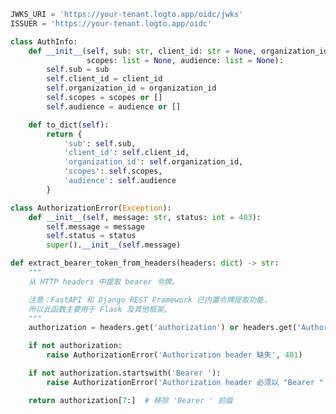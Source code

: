 ```py title="auth_middleware.py"
JWKS_URI = 'https://your-tenant.logto.app/oidc/jwks'
ISSUER = 'https://your-tenant.logto.app/oidc'

class AuthInfo:
    def __init__(self, sub: str, client_id: str = None, organization_id: str = None,
                 scopes: list = None, audience: list = None):
        self.sub = sub
        self.client_id = client_id
        self.organization_id = organization_id
        self.scopes = scopes or []
        self.audience = audience or []

    def to_dict(self):
        return {
            'sub': self.sub,
            'client_id': self.client_id,
            'organization_id': self.organization_id,
            'scopes': self.scopes,
            'audience': self.audience
        }

class AuthorizationError(Exception):
    def __init__(self, message: str, status: int = 403):
        self.message = message
        self.status = status
        super().__init__(self.message)

def extract_bearer_token_from_headers(headers: dict) -> str:
    """
    从 HTTP headers 中提取 bearer 令牌。

    注意：FastAPI 和 Django REST Framework 已内置令牌提取功能，
    所以此函数主要用于 Flask 及其他框架。
    """
    authorization = headers.get('authorization') or headers.get('Authorization')

    if not authorization:
        raise AuthorizationError('Authorization header 缺失', 401)

    if not authorization.startswith('Bearer '):
        raise AuthorizationError('Authorization header 必须以 "Bearer " 开头', 401)

    return authorization[7:]  # 移除 'Bearer ' 前缀
```
